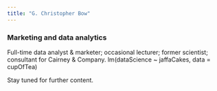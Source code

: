 ```yaml
---
title: "G. Christopher Bow"
---
```


### Marketing and data analytics

Full-time data analyst & marketer; occasional lecturer; former scientist; consultant for Cairney & Company. lm(dataScience ~ jaffaCakes, data = cupOfTea)

Stay tuned for further content.
